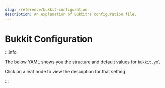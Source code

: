 ```yaml
---
slug: /reference/bukkit-configuration
description: An explanation of Bukkit's configuration file.
---
```


# Bukkit Configuration


:::info

The below YAML shows you the structure and default values for `bukkit.yml`

Click on a leaf node to view the description for that setting.

:::

<ConfigDocBlock data={BukkitConfigSpec}/>
